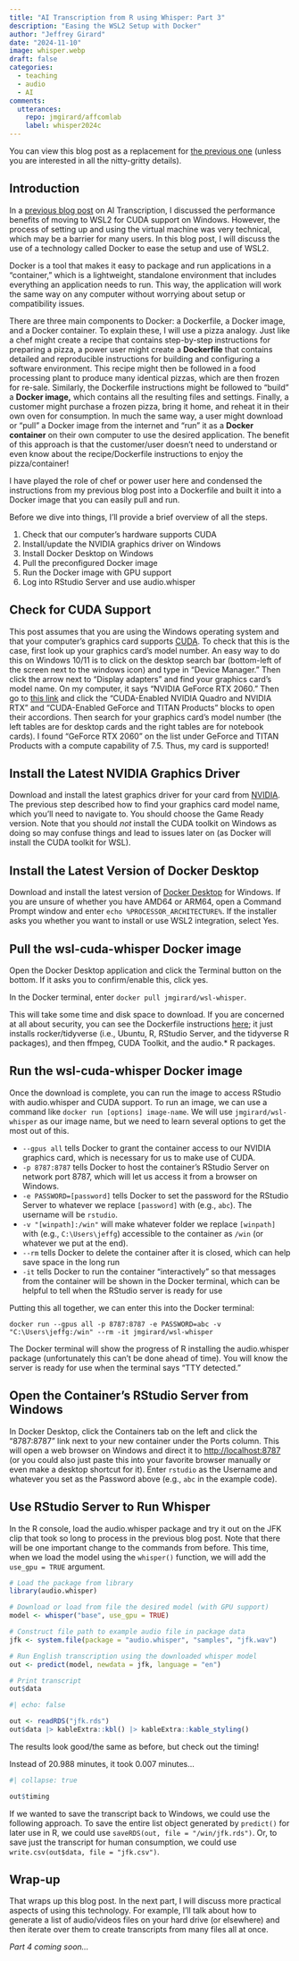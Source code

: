 ```yaml
---
title: "AI Transcription from R using Whisper: Part 3"
description: "Easing the WSL2 Setup with Docker"
author: "Jeffrey Girard"
date: "2024-11-10"
image: whisper.webp
draft: false
categories:
  - teaching
  - audio
  - AI
comments:
  utterances: 
    repo: jmgirard/affcomlab
    label: whisper2024c
---
```


::: {.callout-note}
You can view this blog post as a replacement for [the previous one](../whisper2024b/index.qmd) (unless you are interested in all the nitty-gritty details).
:::

## Introduction

In a [previous blog post](../whisper2024b/index.qmd) on AI Transcription, I discussed the performance benefits of moving to WSL2 for CUDA support on Windows. However, the process of setting up and using the virtual machine was very technical, which may be a barrier for many users. In this blog post, I will discuss the use of a technology called Docker to ease the setup and use of WSL2.

Docker is a tool that makes it easy to package and run applications in a "container," which is a lightweight, standalone environment that includes everything an application needs to run. This way, the application will work the same way on any computer without worrying about setup or compatibility issues. 

There are three main components to Docker: a Dockerfile, a Docker image, and a Docker container. To explain these, I will use a pizza analogy. Just like a chef might create a recipe that contains step-by-step instructions for preparing a pizza, a power user might create a **Dockerfile** that contains detailed and reproducible instructions for building and configuring a software environment. This recipe might then be followed in a food processing plant to produce many identical pizzas, which are then frozen for re-sale. Similarly, the Dockerfile instructions might be followed to "build" a **Docker image,** which contains all the resulting files and settings. Finally, a customer might purchase a frozen pizza, bring it home, and reheat it in their own oven for consumption. In much the same way, a user might download or "pull" a Docker image from the internet and "run" it as a **Docker container** on their own computer to use the desired application. The benefit of this approach is that the customer/user doesn't need to understand or even know about the recipe/Dockerfile instructions to enjoy the pizza/container! 

I have played the role of chef or power user here and condensed the instructions from my previous blog post into a Dockerfile and built it into a Docker image that you can easily pull and run.

Before we dive into things, I'll provide a brief overview of all the steps. 

1. Check that our computer's hardware supports CUDA
1. Install/update the NVIDIA graphics driver on Windows
1. Install Docker Desktop on Windows
1. Pull the preconfigured Docker image
1. Run the Docker image with GPU support
1. Log into RStudio Server and use audio.whisper

## Check for CUDA Support

This post assumes that you are using the Windows operating system and that your computer's graphics card supports [CUDA](https://developer.nvidia.com/cuda-faq). To check that this is the case, first look up your graphics card's model number. An easy way to do this on Windows 10/11 is to click on the desktop search bar (bottom-left of the screen next to the windows icon) and type in "Device Manager." Then click the arrow next to "Display adapters" and find your graphics card's model name. On my computer, it says "NVIDIA GeForce RTX 2060." Then go to  [this link](https://developer.nvidia.com/cuda-gpus) and click the "CUDA-Enabled NVIDIA Quadro and NVIDIA RTX" and "CUDA-Enabled GeForce and TITAN Products" blocks to open their accordions. Then search for your graphics card's model number (the left tables are for desktop cards and the right tables are for notebook cards). I found "GeForce RTX 2060" on the list under GeForce and TITAN Products with a compute capability of 7.5. Thus, my card is supported!

## Install the Latest NVIDIA Graphics Driver

Download and install the latest graphics driver for your card from [NVIDIA](https://www.nvidia.com/Download/index.aspx#). The previous step described how to find your graphics card model name, which you'll need to navigate to. You should choose the Game Ready version. Note that you should *not* install the CUDA toolkit on Windows as doing so may confuse things and lead to issues later on (as Docker will install the CUDA toolkit for WSL).

## Install the Latest Version of Docker Desktop

Download and install the latest version of [Docker Desktop](https://www.docker.com/products/docker-desktop/) for Windows. If you are unsure of whether you have AMD64 or ARM64, open a Command Prompt window and enter `echo %PROCESSOR_ARCHITECTURE%`. If the installer asks you whether you want to install or use WSL2 integration, select Yes.

## Pull the wsl-cuda-whisper Docker image

Open the Docker Desktop application and click the Terminal button on the bottom. If it asks you to confirm/enable this, click yes. 

In the Docker terminal, enter `docker pull jmgirard/wsl-whisper`.

This will take some time and disk space to download. If you are concerned at all about security, you can see the Dockerfile instructions [here](https://github.com/jmgirard/wsl-cuda-whisper/blob/main/Dockerfile); it just installs rocker/tidyverse (i.e., Ubuntu, R, RStudio Server, and the tidyverse R packages), and then ffmpeg, CUDA Toolkit, and the audio.* R packages.

## Run the wsl-cuda-whisper Docker image

Once the download is complete, you can run the image to access RStudio with audio.whisper and CUDA support. To run an image, we can use a command like `docker run [options] image-name`. We will use `jmgirard/wsl-whisper` as our image name, but we need to learn several options to get the most out of this.

- `--gpus all` tells Docker to grant the container access to our NVIDIA graphics card, which is necessary for us to make use of CUDA.
- `-p 8787:8787` tells Docker to host the container's RStudio Server on network port 8787, which will let us access it from a browser on Windows.
- `-e PASSWORD=[password]` tells Docker to set the password for the RStudio Server to whatever we replace `[password]` with (e.g., `abc`). The username will be `rstudio`.
- `-v "[winpath]:/win"` will make whatever folder we replace `[winpath]` with (e.g., `C:\Users\jeffg`) accessible to the container as `/win` (or whatever we put at the end).
- `--rm` tells Docker to delete the container after it is closed, which can help save space in the long run
- `-it` tells Docker to run the container "interactively" so that messages from the container will be shown in the Docker terminal, which can be helpful to tell when the RStudio server is ready for use

Putting this all together, we can enter this into the Docker terminal:

`docker run --gpus all -p 8787:8787 -e PASSWORD=abc -v "C:\Users\jeffg:/win" --rm -it jmgirard/wsl-whisper`

The Docker terminal will show the progress of R installing the audio.whisper package (unfortunately this can't be done ahead of time). You will know the server is ready for use when the terminal says "TTY detected."

## Open the Container's RStudio Server from Windows
In Docker Desktop, click the Containers tab on the left and click the "8787:8787" link next to your new container under the Ports column. This will open a web browser on Windows and direct it to <http://localhost:8787> (or you could also just paste this into your favorite browser manually or even make a desktop shortcut for it). Enter `rstudio` as the Username and whatever you set as the Password above (e.g., `abc` in the example code).

## Use RStudio Server to Run Whisper

In the R console, load the audio.whisper package and try it out on the JFK clip that took so long to process in the previous blog post. Note that there will be one important change to the commands from before. This time, when we load the model using the `whisper()` function, we will add the `use_gpu = TRUE` argument.

```r
# Load the package from library
library(audio.whisper)

# Download or load from file the desired model (with GPU support)
model <- whisper("base", use_gpu = TRUE)

# Construct file path to example audio file in package data
jfk <- system.file(package = "audio.whisper", "samples", "jfk.wav")

# Run English transcription using the downloaded whisper model
out <- predict(model, newdata = jfk, language = "en")

# Print transcript
out$data
```

```r
#| echo: false

out <- readRDS("jfk.rds")
out$data |> kableExtra::kbl() |> kableExtra::kable_styling()
```

The results look good/the same as before, but check out the timing!

Instead of 20.988 minutes, it took 0.007 minutes...

```r
#| collapse: true

out$timing
```

If we wanted to save the transcript back to Windows, we could use the following approach. To save the entire list object generated by `predict()` for later use in R, we could use `saveRDS(out, file = "/win/jfk.rds")`. Or, to save just the transcript for human consumption, we could use `write.csv(out$data, file = "jfk.csv")`.

## Wrap-up

That wraps up this blog post. In the next part, I will discuss more practical aspects of using this technology. For example, I'll talk about how to generate a list of audio/videos files on your hard drive (or elsewhere) and then iterate over them to create transcripts from many files all at once.

*Part 4 coming soon...*
